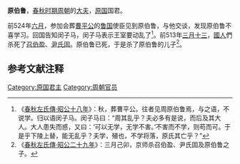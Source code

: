 {{模板:Infobox 先秦人物
|名称= 原伯鲁
|姓=[[姬姓|姬]]
|氏=原
|名=鲁
|字=
|别名=
|别字=
|谥号=
|时代=春秋
|国家=[[周朝|周]] 
|身份=原国国君
|出生=
|逝世=
|父=
}}
'''原伯鲁'''，[[春秋时期|春秋时期]][[周朝|周朝]]的[[大夫_(官名)|大夫]]，[[原国|原国]]国君。

前524年[[六月|六月]]，参加会葬[[曹平公|曹平公]]的[[鲁国|鲁国]]使臣见到原伯鲁，与他交谈，发现原伯鲁不喜学习。回国告知闵子马，闵子马表示王室要动乱了<ref>《[[s:春秋左氏傳/昭公|春秋左氏傳·昭公十八年]]》：秋，葬曹平公。往者见周原伯鲁焉，与之语，不说学。归以语闵子马。闵子马曰：“周其乱乎？夫必多有是说，而后及其大人。大人患失而惑，又曰：‘可以无学，无学不害。’不害而不学，则苟而可。于是乎下陵上替，能无乱乎？夫学，殖也，不学将落，原氏其亡乎？”</ref>。前513年[[三月十三|三月十三]]，[[國人|國人]]們杀死了[[召簡公|召伯盈]]、[[尹固|尹氏固]]。原伯鲁已死，于是杀了原伯鲁的儿子<ref>《[[s:春秋左氏傳/昭公|春秋左氏傳·昭公二十九年]]》：三月己卯，京师杀召伯盈、尹氏固及原伯鲁之子。</ref>。

==参考文献注释==
{{Reflist}}

[[Category:原国君主|Category:原国君主]]
[[Category:周朝官员|Category:周朝官员]]